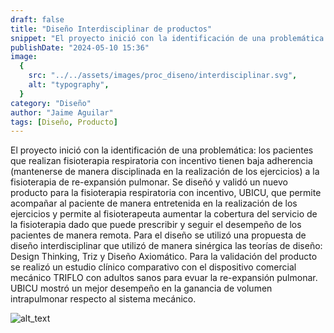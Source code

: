 ```yaml
---
draft: false
title: "Diseño Interdisciplinar de productos"
snippet: "El proyecto inició con la identificación de una problemática:  los pacientes que realizan fisioterapia respiratoria con incentivo tienen baja adherencia (mantenerse de manera disciplinada en la realización de los ejercicios) a la fisioterapia de re-expansión pulmonar."
publishDate: "2024-05-10 15:36"
image:
  {
    src: "../../assets/images/proc_diseno/interdisciplinar.svg",
    alt: "typography",
  }
category: "Diseño"
author: "Jaime Aguilar"
tags: [Diseño, Producto]
---
```


El proyecto inició con la identificación de una problemática: los pacientes que realizan fisioterapia respiratoria con incentivo tienen baja adherencia (mantenerse de manera disciplinada en la realización de los ejercicios) a la fisioterapia de re-expansión pulmonar. Se diseñó y validó un nuevo producto para la fisioterapia respiratoria con incentivo, UBICU, que permite acompañar al paciente de manera entretenida en la realización de los ejercicios y permite al fisioterapeuta aumentar la cobertura del servicio de la fisioterapia dado que puede prescribir y seguir el desempeño de los pacientes de manera remota. Para el diseño se utilizó una propuesta de diseño interdisciplinar que utilizó de manera sinérgica las teorías de diseño: Design Thinking, Triz y Diseño Axiomático. Para la validación del producto se realizó un estudio clínico comparativo con el dispositivo comercial mecánico TRIFLO con adultos sanos para evuar la re-expansión pulmonar. UBICU mostró un mejor desempeño en la ganancia de volumen intrapulmonar respecto al sistema mecánico.

![alt_text](/Blog/ProdDesign/DiseñoInterdisciplinardeproductos/image1.png "image_design_prod")
